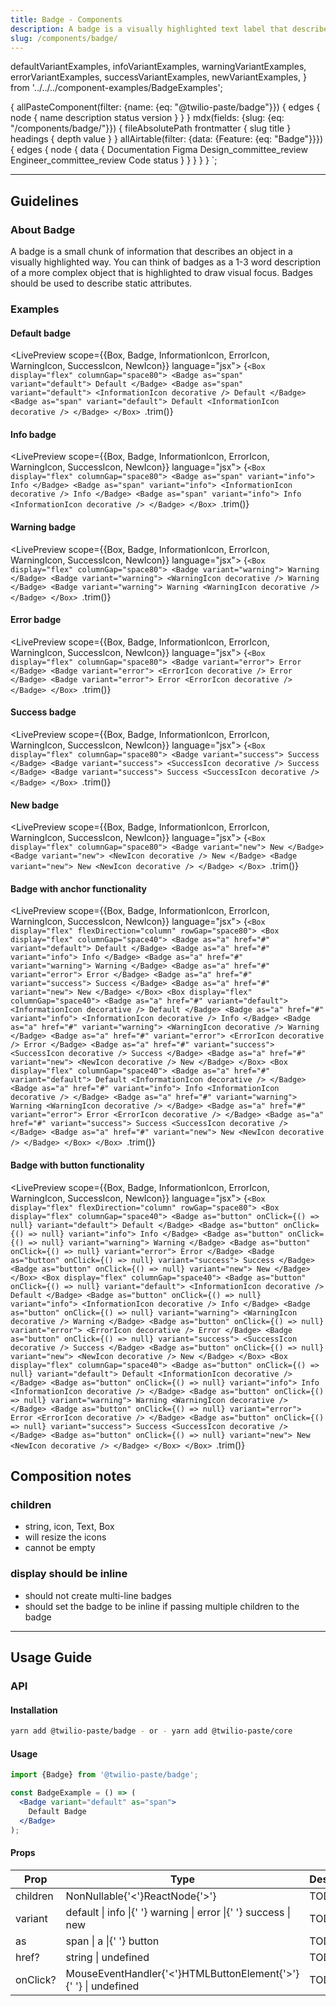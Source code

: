 ```yaml
---
title: Badge - Components
description: A badge is a visually highlighted text label that describes an object.
slug: /components/badge/
---
```





  defaultVariantExamples,
  infoVariantExamples,
  warningVariantExamples,
  errorVariantExamples,
  successVariantExamples,
  newVariantExamples,
} from '../../../component-examples/BadgeExamples';

  {
    allPasteComponent(filter: {name: {eq: "@twilio-paste/badge"}}) {
      edges {
        node {
          name
          description
          status
          version
        }
      }
    }
    mdx(fields: {slug: {eq: "/components/badge/"}}) {
      fileAbsolutePath
      frontmatter {
        slug
        title
      }
      headings {
        depth
        value
      }
    }
    allAirtable(filter: {data: {Feature: {eq: "Badge"}}}) {
      edges {
        node {
          data {
            Documentation
            Figma
            Design_committee_review
            Engineer_committee_review
            Code
            status
          }
        }
      }
    }
  }
`;

<ComponentHeader
  name="Badge"
  categoryRoute={SidebarCategoryRoutes.COMPONENTS}
  githubUrl="https://github.com/twilio-labs/paste/tree/main/packages/paste-core/components/badge"
  storybookUrl="/?path=/story/components-badge--all-badges"
  data={props.data.allPasteComponent.edges}
  packageStatus={props.data.allAirtable.edges}
/>

---

<contentwrapper>

<PageAside data={props.data.mdx} />

<content>

## Guidelines

### About Badge

A badge is a small chunk of information that describes an object in a visually highlighted way. You can think of badges as a 1-3 word description of a more complex object that is highlighted to draw visual focus. Badges should be used to describe static attributes.

### Examples

#### Default badge

<LivePreview scope={{Box, Badge, InformationIcon, ErrorIcon, WarningIcon, SuccessIcon, NewIcon}} language="jsx">
  {`<Box display="flex" columnGap="space80">
  <Badge as="span" variant="default">
    Default
  </Badge>
  <Badge as="span" variant="default">
    <InformationIcon decorative />
    Default
  </Badge>
  <Badge as="span" variant="default">
    Default
    <InformationIcon decorative />
  </Badge>
</Box>
`.trim()}
</LivePreview>

#### Info badge

<LivePreview scope={{Box, Badge, InformationIcon, ErrorIcon, WarningIcon, SuccessIcon, NewIcon}} language="jsx">
  {`<Box display="flex" columnGap="space80">
  <Badge as="span" variant="info">
    Info
  </Badge>
  <Badge as="span" variant="info">
    <InformationIcon decorative />
    Info
  </Badge>
  <Badge as="span" variant="info">
    Info
    <InformationIcon decorative />
  </Badge>
</Box>
`.trim()}
</LivePreview>

#### Warning badge

<LivePreview scope={{Box, Badge, InformationIcon, ErrorIcon, WarningIcon, SuccessIcon, NewIcon}} language="jsx">
  {`<Box display="flex" columnGap="space80">
  <Badge variant="warning">
    Warning
  </Badge>
  <Badge variant="warning">
    <WarningIcon decorative />
    Warning
  </Badge>
  <Badge variant="warning">
    Warning
    <WarningIcon decorative />
  </Badge>
</Box>
`.trim()}
</LivePreview>

#### Error badge

<LivePreview scope={{Box, Badge, InformationIcon, ErrorIcon, WarningIcon, SuccessIcon, NewIcon}} language="jsx">
  {`<Box display="flex" columnGap="space80">
  <Badge variant="error">
    Error
  </Badge>
  <Badge variant="error">
    <ErrorIcon decorative />
    Error
  </Badge>
  <Badge variant="error">
    Error
    <ErrorIcon decorative />
  </Badge>
</Box>
`.trim()}
</LivePreview>

#### Success badge

<LivePreview scope={{Box, Badge, InformationIcon, ErrorIcon, WarningIcon, SuccessIcon, NewIcon}} language="jsx">
  {`<Box display="flex" columnGap="space80">
  <Badge variant="success">
    Success
  </Badge>
  <Badge variant="success">
    <SuccessIcon decorative />
    Success
  </Badge>
  <Badge variant="success">
    Success
    <SuccessIcon decorative />
  </Badge>
</Box>
`.trim()}
</LivePreview>

#### New badge

<LivePreview scope={{Box, Badge, InformationIcon, ErrorIcon, WarningIcon, SuccessIcon, NewIcon}} language="jsx">
  {`<Box display="flex" columnGap="space80">
  <Badge variant="new">
    New
  </Badge>
  <Badge variant="new">
    <NewIcon decorative />
    New
  </Badge>
  <Badge variant="new">
    New
    <NewIcon decorative />
  </Badge>
</Box>
`.trim()}
</LivePreview>

#### Badge with anchor functionality

<LivePreview scope={{Box, Badge, InformationIcon, ErrorIcon, WarningIcon, SuccessIcon, NewIcon}} language="jsx">
  {`<Box display="flex" flexDirection="column" rowGap="space80">
  <Box display="flex" columnGap="space40">
    <Badge as="a" href="#" variant="default">
      Default
    </Badge>
    <Badge as="a" href="#" variant="info">
      Info
    </Badge>
    <Badge as="a" href="#" variant="warning">
      Warning
    </Badge>
    <Badge as="a" href="#" variant="error">
      Error
    </Badge>
    <Badge as="a" href="#" variant="success">
      Success
    </Badge>
    <Badge as="a" href="#" variant="new">
      New
    </Badge>
  </Box>
  <Box display="flex" columnGap="space40">
    <Badge as="a" href="#" variant="default">
      <InformationIcon decorative />
      Default
    </Badge>
    <Badge as="a" href="#" variant="info">
      <InformationIcon decorative />
      Info
    </Badge>
    <Badge as="a" href="#" variant="warning">
      <WarningIcon decorative />
      Warning
    </Badge>
    <Badge as="a" href="#" variant="error">
      <ErrorIcon decorative />
      Error
    </Badge>
    <Badge as="a" href="#" variant="success">
      <SuccessIcon decorative />
      Success
    </Badge>
    <Badge as="a" href="#" variant="new">
      <NewIcon decorative />
      New
    </Badge>
  </Box>
  <Box display="flex" columnGap="space40">
    <Badge as="a" href="#" variant="default">
      Default
      <InformationIcon decorative />
    </Badge>
    <Badge as="a" href="#" variant="info">
      Info
      <InformationIcon decorative />
    </Badge>
    <Badge as="a" href="#" variant="warning">
      Warning
      <WarningIcon decorative />
    </Badge>
    <Badge as="a" href="#" variant="error">
      Error
      <ErrorIcon decorative />
    </Badge>
    <Badge as="a" href="#" variant="success">
      Success
      <SuccessIcon decorative />
    </Badge>
    <Badge as="a" href="#" variant="new">
      New
      <NewIcon decorative />
    </Badge>
  </Box>
</Box>
`.trim()}
</LivePreview>

#### Badge with button functionality

<LivePreview scope={{Box, Badge, InformationIcon, ErrorIcon, WarningIcon, SuccessIcon, NewIcon}} language="jsx">
  {`<Box display="flex" flexDirection="column" rowGap="space80">
  <Box display="flex" columnGap="space40">
    <Badge as="button" onClick={() => null} variant="default">
      Default
    </Badge>
    <Badge as="button" onClick={() => null} variant="info">
      Info
    </Badge>
    <Badge as="button" onClick={() => null} variant="warning">
      Warning
    </Badge>
    <Badge as="button" onClick={() => null} variant="error">
      Error
    </Badge>
    <Badge as="button" onClick={() => null} variant="success">
      Success
    </Badge>
    <Badge as="button" onClick={() => null} variant="new">
      New
    </Badge>
  </Box>
  <Box display="flex" columnGap="space40">
    <Badge as="button" onClick={() => null} variant="default">
      <InformationIcon decorative />
      Default
    </Badge>
    <Badge as="button" onClick={() => null} variant="info">
      <InformationIcon decorative />
      Info
    </Badge>
    <Badge as="button" onClick={() => null} variant="warning">
      <WarningIcon decorative />
      Warning
    </Badge>
    <Badge as="button" onClick={() => null} variant="error">
      <ErrorIcon decorative />
      Error
    </Badge>
    <Badge as="button" onClick={() => null} variant="success">
      <SuccessIcon decorative />
      Success
    </Badge>
    <Badge as="button" onClick={() => null} variant="new">
      <NewIcon decorative />
      New
    </Badge>
  </Box>
  <Box display="flex" columnGap="space40">
    <Badge as="button" onClick={() => null} variant="default">
      Default
      <InformationIcon decorative />
    </Badge>
    <Badge as="button" onClick={() => null} variant="info">
      Info
      <InformationIcon decorative />
    </Badge>
    <Badge as="button" onClick={() => null} variant="warning">
      Warning
      <WarningIcon decorative />
    </Badge>
    <Badge as="button" onClick={() => null} variant="error">
      Error
      <ErrorIcon decorative />
    </Badge>
    <Badge as="button" onClick={() => null} variant="success">
      Success
      <SuccessIcon decorative />
    </Badge>
    <Badge as="button" onClick={() => null} variant="new">
      New
      <NewIcon decorative />
    </Badge>
  </Box>
</Box>
`.trim()}
</LivePreview>

## Composition notes

### children

- string, icon, Text, Box
- will resize the icons
- cannot be empty

### display should be inline

- should not create multi-line badges
- should set the badge to be inline if passing multiple children to the badge

---

## Usage Guide

### API

#### Installation

```bash
yarn add @twilio-paste/badge - or - yarn add @twilio-paste/core
```

#### Usage

```jsx
import {Badge} from '@twilio-paste/badge';

const BadgeExample = () => (
  <Badge variant="default" as="span">
    Default Badge
  </Badge>
);
```

#### Props

<Table>
  <THead>
    <Tr>
      <Th>Prop</Th>
      <Th>Type</Th>
      <Th>Description</Th>
      <Th>Default</Th>
    </Tr>
  </THead>
  <TBody>
    <Tr>
      <Td>children</Td>
      <Td>
        <CodeHighlight>
          NonNullable{'<'}ReactNode{'>'}
        </CodeHighlight>
      </Td>
      <Td>TODO</Td>
      <Td>
        <CodeHighlight>null</CodeHighlight>
      </Td>
    </Tr>
    <Tr>
      <Td>variant</Td>
      <Td>
        <CodeHighlight>default</CodeHighlight> &#124; <CodeHighlight>info</CodeHighlight> &#124;{' '}
        <CodeHighlight>warning</CodeHighlight> &#124; <CodeHighlight>error</CodeHighlight> &#124;{' '}
        <CodeHighlight>success</CodeHighlight> &#124; <CodeHighlight>new</CodeHighlight>
      </Td>
      <Td>TODO</Td>
      <Td>
        <CodeHighlight>null</CodeHighlight>
      </Td>
    </Tr>
    <Tr>
      <Td>as</Td>
      <Td>
        <CodeHighlight>span</CodeHighlight> &#124; <CodeHighlight>a</CodeHighlight> &#124;{' '}
        <CodeHighlight>button</CodeHighlight>
      </Td>
      <Td>TODO</Td>
      <Td>
        <CodeHighlight>null</CodeHighlight>
      </Td>
    </Tr>
    <Tr>
      <Td>href?</Td>
      <Td>
        <CodeHighlight>string</CodeHighlight> &#124; <CodeHighlight>undefined</CodeHighlight>
      </Td>
      <Td>TODO</Td>
      <Td>
        <CodeHighlight>undefined</CodeHighlight>
      </Td>
    </Tr>
    <Tr>
      <Td>onClick?</Td>
      <Td>
        <CodeHighlight>
          MouseEventHandler{'<'}HTMLButtonElement{'>'}
        </CodeHighlight>{' '}
        &#124; <CodeHighlight>undefined</CodeHighlight>
      </Td>
      <Td>TODO</Td>
      <Td>
        <CodeHighlight>undefined</CodeHighlight>
      </Td>
    </Tr>
  </TBody>
</Table>

<ChangelogRevealer>
  <Changelog />
</ChangelogRevealer>

</content>

</contentwrapper>
